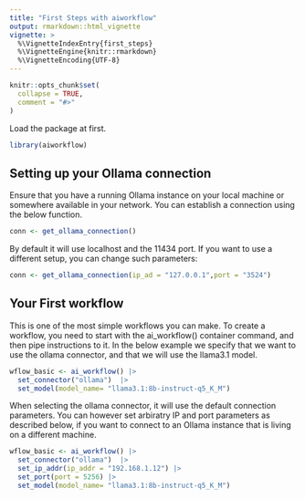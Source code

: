 ```yaml
---
title: "First Steps with aiworkflow"
output: rmarkdown::html_vignette
vignette: >
  %\VignetteIndexEntry{first_steps}
  %\VignetteEngine{knitr::rmarkdown}
  %\VignetteEncoding{UTF-8}
---
```


```r
knitr::opts_chunk$set(
  collapse = TRUE,
  comment = "#>"
)
```

Load the package at first.

```r
library(aiworkflow)

```

## Setting up your Ollama connection

Ensure that you have a running Ollama instance on your local machine or somewhere available in your network.
You can establish a connection using the below function.

```r

conn <- get_ollama_connection()

```

By default it will use localhost and the 11434 port. 
If you want to use a different setup, you can change such parameters:

```r

conn <- get_ollama_connection(ip_ad = "127.0.0.1",port = "3524")

```

## Your First workflow

This is one of the most simple workflows you can make.
To create a workflow, you need to start with the ai_workflow() container command, and then pipe instructions to it.
In the below example we specify that we want to use the ollama connector, and that we will use the llama3.1 model.

```r

wflow_basic <- ai_workflow() |>
  set_connector("ollama")  |>
  set_model(model_name= "llama3.1:8b-instruct-q5_K_M") 

```

When selecting the ollama connector, it will use the default connection parameters. 
You can however set arbiratry IP and port parameters as described below, if you want to connect to an Ollama instance that is living on a different machine.

```r

wflow_basic <- ai_workflow() |>
  set_connector("ollama")  |>
  set_ip_addr(ip_addr = "192.168.1.12") |>
  set_port(port = 5256) |>
  set_model(model_name= "llama3.1:8b-instruct-q5_K_M") 

```

